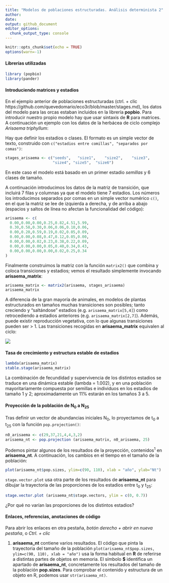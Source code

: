 ```yaml
---
title: "Modelos de poblaciones estructuradas. Análisis determinista 2"
author:
date:
output: github_document
editor_options: 
  chunk_output_type: console
---
```


```r
knitr::opts_chunk$set(echo = TRUE)
options(warn=-1)
```

#### Librerías utilizadas
```r
library (popbio)
library(pander)
```

#### Introduciendo matrices y estadios
En el ejemplo anterior de poblaciones estructuradas (ctrl. + clic https://github.com/quevedomario/eco3r/blob/master/stages.md), los datos del modelo para las orcas estaban incluidos en la librería **popbio**. Para introducir nuestro propio modelo hay que usar sintaxis de **R** para matrices. A continuación un ejemplo con los datos de la herbácea de ciclo complejo  *Arisaema triphyllum*:

Hay que definir los estadios o clases. El formato es un simple vector de texto, construido con `c("estadios entre comillas", "separados por comas")`:

```r
stages_arisaema <- c("seeds",	"size1",	"size2",	"size3",	
                     "size4", "size5",	"size6")
```

En este caso el modelo está basado en un primer estadio *semillas* y 6 clases de tamaño. 

A continuación introducimos los datos de la matriz de transición, que incluirá 7 filas y columnas ya que el modelo tiene 7 estadios. Los números los introducimos separados por comas en un simple vector numérico `c()`, en el que la matriz se lee de izquierda a derecha, y de arriba a abajo (espacios y saltos de línea no afectan la funcionalidad del código):

```r
arisaema <- c(
  0.00,0.00,0.00,0.25,0.82,4.51,5.99,
  0.30,0.58,0.30,0.06,0.06,0.10,0.06,
  0.00,0.20,0.59,0.19,0.02,0.05,0.09,
  0.00,0.00,0.08,0.47,0.12,0.05,0.00,
  0.00,0.00,0.02,0.23,0.38,0.22,0.09,
  0.00,0.00,0.00,0.05,0.40,0.34,0.43,
  0.00,0.00,0.00,0.00,0.02,0.25,0.34
)
```

Finalmente construimos la matriz con la función `matrix2()` que combina y coloca  transiciones y estadios; vemos el resultado simplemente invocando **arisaema_matrix**: 

```r
arisaema_matrix <- matrix2(arisaema, stages_arisaema)
arisaema_matrix
```

A diferencia de la gran mayoría de animales, en modelos de plantas estructurados en tamaños muchas transiciones son posibles; tanto creciendo y "saltándose" estadios (e.g. `arisaema_matrix[5,4]`) como retrocediendo a estadios anteriores (e.g. `arisaema_matrix[2,7]`). Además, puede existir reproducción vegetativa, con lo que algunas transiciones pueden ser > 1. Las transiciones recogidas en **arisaema_matrix** equivalen al ciclo:

![](stages2_files/figure-markdown_github/structured_jack_in_the_pulpit_600.jpg)

#### Tasa de crecimiento y estructura estable de estadios
```r
lambda(arisaema_matrix)
stable.stage(arisaema_matrix)
```

La combinación de fecundidad y supervivencia de los distintos estadios se traduce en una dinámica estable (lambda = 1.002), y en una población mayoritariamente compuesta por semillas e individuos en los estadios de tamaño 1 y 2; aproximadamente un 11% estarán en los tamaños 3 a 5.

#### Proyección de la población de N~0~ a N~25~
Tras definir un vector de abundancias iniciales N~0~, lo proyectamos de t~0~ a t~25~ con la función `pop.projection()`: 
```r
n0_arisaema <- c(29,37,21,4,4,3,2)
arisaema_nt <- pop.projection (arisaema_matrix, n0_arisaema, 25)
```

Podemos pintar algunos de los resultados de la proyección, contenidos^1^ en **arisaema_nt**. A continuación, los cambios en el tiempo en el tamaño de la población:
```r
plot(arisaema_nt$pop.sizes, ylim=c(90, 110), xlab = "año", ylab="Nt")
```

`stage.vector.plot` usa otra parte de los resultados de **arisaema_nt** para dibujar la trayectoria de las proporciones de los estadios entre t~0~ y t~25~: 
```r
stage.vector.plot (arisaema_nt$stage.vectors, ylim = c(0, 0.7))
```

¿Por qué no varían las proporciones de los distintos estadios?

#### Enlaces, referencias, anotaciones de código
Para abrir los enlaces en otra pestaña, *botón derecho + abrir en nueva pestaña*, o *Ctrl. + clic*

1. **arisaema_nt** contiene varios resultados. El código que pinta la trayectoria del tamaño de la población `plot(arisaema_nt$pop.sizes, ylim=c(90, 110), xlab = "año")` usa la forma habitual en **R** de referirse a distintas partes de objetos en memoria. El símbolo **$** identifica un apartado de **arisaema_nt**, concretamente los resultados del tamaño de la población **pop.sizes**. Para comprobar el contenido y estructura de un objeto en R, podemos usar `str(arisaema_nt)`.  